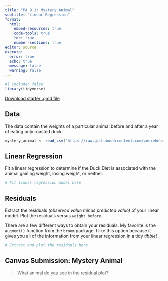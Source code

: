 ```yaml
---
title: "PA 9.1: Mystery Animal"
subtitle: "Linear Regression"
format: 
  html:
    embed-resources: true
    code-tools: true
    toc: true
    number-sections: true
editor: source
execute: 
  error: true
  echo: true
  message: false
  warning: false
---
```


```r
#| include: false
library(tidyverse)
```

[Download starter .qmd file](PA9_1.qmd)

## Data

The data contain the weights of a particular animal before and after a year of eating only roasted duck.

```r
mystery_animal <- read_csv("https://raw.githubusercontent.com/zoerehnberg/STAT331-S23/main/practice_activities/mystery_animal.csv")
```

## Linear Regression

Fit a linear regression to determine if the Duck Diet is associated with the animal gaining weight, losing weight, or neither.

```r
# Fit linear regression model here
```

## Residuals

Extract the residuals *(observed value minus predicted value)* of your linear model. Plot the residuals versus `weight_before`.

::: callout-tip
There are a few different ways to obtain your residuals. My favorite is the `augment()` function from the `broom` package. I like this option because it gives you all of the information from your linear regression in a tidy *tibble*!
:::

```r
# Extract and plot the residuals here
```

## Canvas Submission: Mystery Animal

> What animal do you see in the residual plot?
